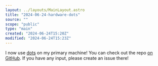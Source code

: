 ```yaml
---
layout: ../layouts/MainLayout.astro
title: "2024-06-24-hardware-dots"
source: ""
scope: "public"
type: "main"
created: "2024-06-24T15:20Z"
modified: "2024-06-24T15:23Z"
---
```


I now use [dots](dots) on my primary machine! You can check out the repo [on GitHub](https://github.com/janElikan/dots). If you have any input, please create an issue there!